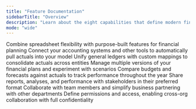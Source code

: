 ```yaml
---
title: "Feature Documentation"
sidebarTitle: "Overview"
description: "Learn about the eight capabilities that define modern finance teams."
mode: "wide"
---
```


<CardGroup cols={2}>
  <Card title="Modeling" icon="function" href="/documentation/features/modeling/components">
    Combine spreadsheet flexibility with purpose-built features for financial planning
  </Card>

  <Card title="Integrations" icon="database" href="/integrations/accounting/overview">
    Connect your accounting systems and other tools to automatically pull actuals into your model
  </Card>

  <Card title="Consolidation" icon="sitemap" href="/documentation/features/modeling/consolidation/splits">
    Unify general ledgers with custom mappings to consolidate actuals across entities
  </Card>

  <Card title="Version control" icon="code-branch" href="/documentation/features/modeling/version-control">
    Manage multiple versions of your financial plans and experiment with scenarios
  </Card>

  <Card title="Variance analysis" icon="plus-minus" href="/documentation/features/modeling/variance-analysis/three-column-report">
    Compare budgets and forecasts against actuals to track performance throughout the year
  </Card>

  <Card title="Reporting" icon="chart-line" href="/documentation/features/modeling/reporting/charts">
    Share reports, analyses, and performance with stakeholders in their preferred format
  </Card>

  <Card title="Collaboration" icon="users" href="/documentation/features/modeling/collaboration/status-indicators">
    Collaborate with team members and simplify business partnering with other departments
  </Card>

  <Card title="Confidentiality" icon="lock" href="/documentation/features/modeling/confidentiality/roles-permissions">
    Define permissions and access, enabling cross-org collaboration with full confidentiality
  </Card>
</CardGroup>